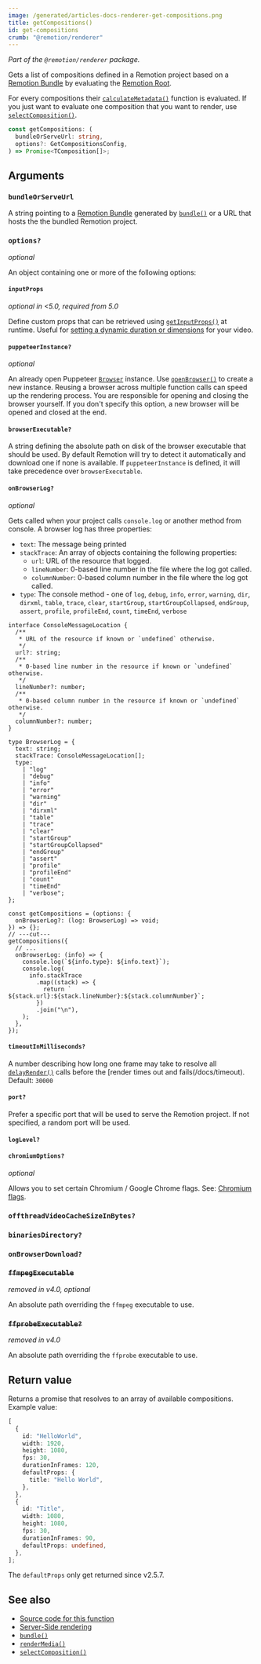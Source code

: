 ```yaml
---
image: /generated/articles-docs-renderer-get-compositions.png
title: getCompositions()
id: get-compositions
crumb: "@remotion/renderer"
---
```



_Part of the `@remotion/renderer` package._

Gets a list of compositions defined in a Remotion project based on a [Remotion Bundle](/docs/terminology/bundle) by evaluating the [Remotion Root](/docs/terminology/remotion-root).

For every compositions their [`calculateMetadata()`](/docs/composition#calculatemetadata) function is evaluated. If you just want to evaluate one composition that you want to render, use [`selectComposition()`](/docs/renderer/select-composition).

```ts
const getCompositions: (
  bundleOrServeUrl: string,
  options?: GetCompositionsConfig,
) => Promise<TComposition[]>;
```

## Arguments

### `bundleOrServeUrl`

A string pointing to a [Remotion Bundle](/docs/terminology/bundle) generated by [`bundle()`](/docs/bundle) or a URL that hosts the the bundled Remotion project.

### `options?`

_optional_

An object containing one or more of the following options:

#### `inputProps`

_optional in &lt;5.0, required from 5.0_

Define custom props that can be retrieved using [`getInputProps()`](/docs/get-input-props) at runtime. Useful for [setting a dynamic duration or dimensions](/docs/dynamic-metadata) for your video.

#### `puppeteerInstance?`<AvailableFrom v="3.0.0" />

_optional_

An already open Puppeteer [`Browser`](/docs/renderer/open-browser) instance. Use [`openBrowser()`](/docs/renderer/open-browser) to create a new instance. Reusing a browser across multiple function calls can speed up the rendering process. You are responsible for opening and closing the browser yourself. If you don't specify this option, a new browser will be opened and closed at the end.

#### `browserExecutable?`<AvailableFrom v="2.3.1" />

A string defining the absolute path on disk of the browser executable that should be used. By default Remotion will try to detect it automatically and download one if none is available. If `puppeteerInstance` is defined, it will take precedence over `browserExecutable`.

#### `onBrowserLog?`<AvailableFrom v="3.0.0" />

_optional_

Gets called when your project calls `console.log` or another method from console. A browser log has three properties:

- `text`: The message being printed
- `stackTrace`: An array of objects containing the following properties:
  - `url`: URL of the resource that logged.
  - `lineNumber`: 0-based line number in the file where the log got called.
  - `columnNumber`: 0-based column number in the file where the log got called.
- `type`: The console method - one of `log`, `debug`, `info`, `error`, `warning`, `dir`, `dirxml`, `table`, `trace`, `clear`, `startGroup`, `startGroupCollapsed`, `endGroup`, `assert`, `profile`, `profileEnd`, `count`, `timeEnd`, `verbose`

```tsx twoslash
interface ConsoleMessageLocation {
  /**
   * URL of the resource if known or `undefined` otherwise.
   */
  url?: string;
  /**
   * 0-based line number in the resource if known or `undefined` otherwise.
   */
  lineNumber?: number;
  /**
   * 0-based column number in the resource if known or `undefined` otherwise.
   */
  columnNumber?: number;
}

type BrowserLog = {
  text: string;
  stackTrace: ConsoleMessageLocation[];
  type:
    | "log"
    | "debug"
    | "info"
    | "error"
    | "warning"
    | "dir"
    | "dirxml"
    | "table"
    | "trace"
    | "clear"
    | "startGroup"
    | "startGroupCollapsed"
    | "endGroup"
    | "assert"
    | "profile"
    | "profileEnd"
    | "count"
    | "timeEnd"
    | "verbose";
};

const getCompositions = (options: {
  onBrowserLog?: (log: BrowserLog) => void;
}) => {};
// ---cut---
getCompositions({
  // ...
  onBrowserLog: (info) => {
    console.log(`${info.type}: ${info.text}`);
    console.log(
      info.stackTrace
        .map((stack) => {
          return `  ${stack.url}:${stack.lineNumber}:${stack.columnNumber}`;
        })
        .join("\n"),
    );
  },
});
```

#### `timeoutInMilliseconds?`<AvailableFrom v="2.6.3" />

A number describing how long one frame may take to resolve all [`delayRender()`](/docs/delay-render) calls before the [render times out and fails(/docs/timeout). Default: `30000`

#### `port?`

Prefer a specific port that will be used to serve the Remotion project. If not specified, a random port will be used.

#### `logLevel?`<AvailableFrom v="4.0.0"/>

<Options id="log" />

#### `chromiumOptions?`<AvailableFrom v="2.6.5" />

_optional_

Allows you to set certain Chromium / Google Chrome flags. See: [Chromium flags](/docs/chromium-flags).

### `offthreadVideoCacheSizeInBytes?`<AvailableFrom v="4.0.23"/>

<Options id="offthreadvideo-cache-size-in-bytes" />

### `binariesDirectory?`<AvailableFrom v="4.0.120" />

<Options id="binaries-directory" />

### `onBrowserDownload?`<AvailableFrom v="4.0.137" />

<Options id="on-browser-download" />

### ~~`ffmpegExecutable`~~

_removed in v4.0, optional_

An absolute path overriding the `ffmpeg` executable to use.

### ~~`ffprobeExecutable?`~~ <AvailableFrom v="3.0.17" />

_removed in v4.0_

An absolute path overriding the `ffprobe` executable to use.

## Return value

Returns a promise that resolves to an array of available compositions. Example value:

```ts twoslash
[
  {
    id: "HelloWorld",
    width: 1920,
    height: 1080,
    fps: 30,
    durationInFrames: 120,
    defaultProps: {
      title: "Hello World",
    },
  },
  {
    id: "Title",
    width: 1080,
    height: 1080,
    fps: 30,
    durationInFrames: 90,
    defaultProps: undefined,
  },
];
```

The `defaultProps` only get returned since v2.5.7.

## See also

- [Source code for this function](https://github.com/remotion-dev/remotion/blob/main/packages/renderer/src/get-compositions.ts)
- [Server-Side rendering](/docs/ssr)
- [`bundle()`](/docs/bundle)
- [`renderMedia()`](/docs/renderer/render-media)
- [`selectComposition()`](/docs/renderer/select-composition)
